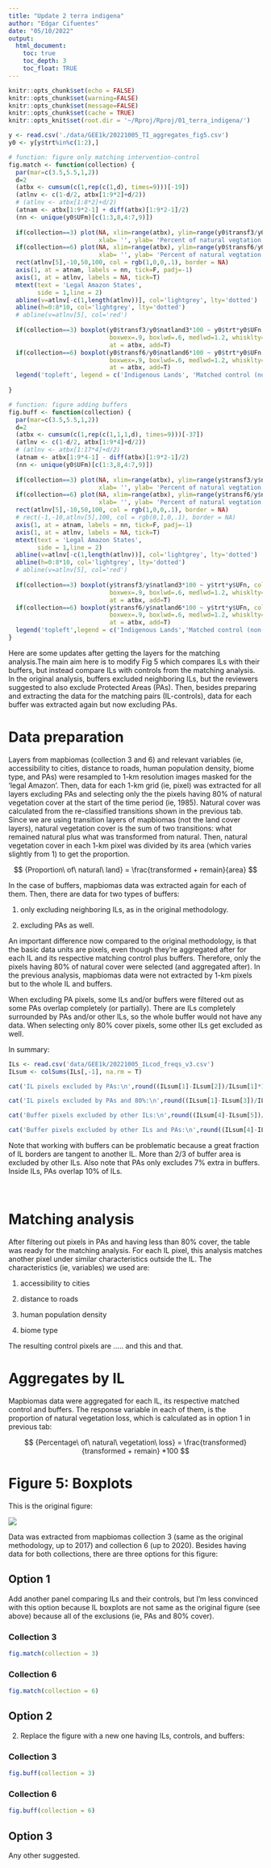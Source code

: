 ```yaml
---
title: "Update 2 terra indigena"
author: "Edgar Cifuentes"
date: "05/10/2022"
output: 
  html_document:
    toc: true
    toc_depth: 3
    toc_float: TRUE
---
```


```r
knitr::opts_chunk$set(echo = FALSE)
knitr::opts_chunk$set(warning=FALSE)
knitr::opts_chunk$set(message=FALSE)
knitr::opts_chunk$set(cache = TRUE)
knitr::opts_knit$set(root.dir = '~/Rproj/Rproj/01_terra_indigena/')

```

```r
y <- read.csv('./data/GEE1k/20221005_TI_aggregates_fig5.csv')
y0 <- y[y$trt%in%c(1:2),]

# function: figure only matching intervention-control
fig.match <- function(collection) {
  par(mar=c(3.5,5.5,1,2))
  d=2
  (atbx <- cumsum(c(1,rep(c(1,d), times=9)))[-19])
  (atlnv <- c(1-d/2, atbx[1:9*2]+d/2))
  # (atlnv <- atbx[1:8*2]+d/2)
  (atnam <- atbx[1:9*2-1] + diff(atbx)[1:9*2-1]/2)
  (nn <- unique(y0$UFm)[c(1:3,8,4:7,9)])
  
  if(collection==3) plot(NA, xlim=range(atbx), ylim=range(y0$transf3/y0$natland3*100), xaxt="n",
                         xlab= '', ylab= 'Percent of natural vegtation area lost\nover the period 1985-2017', las=1)
  if(collection==6) plot(NA, xlim=range(atbx), ylim=range(y0$transf6/y0$natland6*100), xaxt="n",
                         xlab= '', ylab= 'Percent of natural vegtation area lost\nover the period 1985-2020', las=1)
  rect(atlnv[5],-10,50,100, col = rgb(1,0,0,.1), border = NA)
  axis(1, at = atnam, labels = nn, tick=F, padj=-1)
  axis(1, at = atlnv, labels = NA, tick=T)
  mtext(text = 'Legal Amazon States',
        side = 1,line = 2)
  abline(v=atlnv[-c(1,length(atlnv))], col='lightgrey', lty='dotted')
  abline(h=0:8*10, col='lightgrey', lty='dotted')
  # abline(v=atlnv[5], col='red')
  
  if(collection==3) boxplot(y0$transf3/y0$natland3*100 ~ y0$trt*y0$UFn, col=c('purple','darkgoldenrod'), xaxt="n", yaxt="n",
                            boxwex=.9, boxlwd=.6, medlwd=1.2, whisklty=1, staplelty=0, outpch=8, outcex=.2,
                            at = atbx, add=T)
  if(collection==6) boxplot(y0$transf6/y0$natland6*100 ~ y0$trt*y0$UFn, col=c('purple','darkgoldenrod'), xaxt="n", yaxt="n",
                            boxwex=.9, boxlwd=.6, medlwd=1.2, whisklty=1, staplelty=0, outpch=8, outcex=.2,
                            at = atbx, add=T)
  legend('topleft', legend = c('Indigenous Lands', 'Matched control (non-PA)'), fill = c('purple','darkgoldenrod'), bty = 'n')
  
}

# function: figure adding buffers
fig.buff <- function(collection) {
  par(mar=c(3.5,5.5,1,2))
  d=2
  (atbx <- cumsum(c(1,rep(c(1,1,1,d), times=9)))[-37])
  (atlnv <- c(1-d/2, atbx[1:9*4]+d/2))
  # (atlnv <- atbx[1:17*4]+d/2)
  (atnam <- atbx[1:9*4-1] - diff(atbx)[1:9*2-1]/2)
  (nn <- unique(y0$UFm)[c(1:3,8,4:7,9)])
  
  if(collection==3) plot(NA, xlim=range(atbx), ylim=range(y$transf3/y$natland3*100, na.rm = T), xaxt="n",
                         xlab= '', ylab= 'Percent of natural vegtation area lost\nover the period 1985-2017', las=1)
  if(collection==6) plot(NA, xlim=range(atbx), ylim=range(y$transf6/y$natland6*100, na.rm = T), xaxt="n",
                         xlab= '', ylab= 'Percent of natural vegtation area lost\nover the period 1985-2020', las=1)
  rect(atlnv[5],-10,50,100, col = rgb(1,0,0,.1), border = NA)
  # rect(-1,-10,atlnv[5],100, col = rgb(0,1,0,.1), border = NA)
  axis(1, at = atnam, labels = nn, tick=F, padj=-1)
  axis(1, at = atlnv, labels = NA, tick=T)
  mtext(text = 'Legal Amazon States',
        side = 1,line = 2)
  abline(v=atlnv[-c(1,length(atlnv))], col='lightgrey', lty='dotted')
  abline(h=0:8*10, col='lightgrey', lty='dotted')
  # abline(v=atlnv[5], col='red')
  
  if(collection==3) boxplot(y$transf3/y$natland3*100 ~ y$trt*y$UFn, col=c('purple','yellow', 'orange','blue'), xaxt="n", yaxt="n",
                            boxwex=.9, boxlwd=.6, medlwd=1.2, whisklty=1, staplelty=0, outpch=8, outcex=.2,
                            at = atbx, add=T)
  if(collection==6) boxplot(y$transf6/y$natland6*100 ~ y$trt*y$UFn, col=c('purple','yellow', 'orange','blue'), xaxt="n", yaxt="n",
                            boxwex=.9, boxlwd=.6, medlwd=1.2, whisklty=1, staplelty=0, outpch=8, outcex=.2,
                            at = atbx, add=T)
  legend('topleft',legend = c('Indigenous Lands','Matched control (non-PA)','10-km Buffer','10-km Buffer (non-PA)'),fill = c('purple','yellow', 'orange','blue'),bty = 'n')
}

```

Here are some updates after getting the layers for the matching analysis.The main aim here is to modify Fig 5 which compares ILs with their buffers, but instead compare ILs with controls from the matching analysis. In the original analysis, buffers excluded neighboring ILs, but the reviewers suggested to also exclude Protected Areas (PAs). Then, besides preparing and extracting the data for the matching pairs (IL-controls), data for each buffer was extracted again but now excluding PAs.

# Data preparation

Layers from mapbiomas (collection 3 and 6) and relevant variables (ie, accessibility to cities, distance to roads, human population density, biome type, and PAs) were resampled to 1-km resolution images masked for the 'legal Amazon'. Then, data for each 1-km grid (ie, pixel) was extracted for all layers excluding PAs and selecting only the the pixels having 80% of natural vegetation cover at the start of the time period (ie, 1985). Natural cover was calculated from the re-classified transitions shown in the previous tab. Since we are using transition layers of mapbiomas (not the land cover layers), natural vegetation cover is the sum of two transitions: what remained natural plus what was transformed from natural. Then, natural vegetation cover in each 1-km pixel was divided by its area (which varies slightly from 1) to get the proportion.

$$ {Proportion\ of\ natural\ land} =  \frac{transformed + remain}{area}  $$

In the case of buffers, mapbiomas data was extracted again for each of them. Then, there are data for two types of buffers: 

1) only excluding neighboring ILs, as in the original methodology. 

2) excluding PAs as well. 

An important difference now compared to the original methodology, is that the basic data units are pixels, even though they're aggregated after for each IL and its respective matching control plus buffers. Therefore, only the pixels having 80% of natural cover were selected (and aggregated after). In the previous analysis, mapbiomas data were not extracted by 1-km pixels but to the whole IL and buffers.

When excluding PA pixels, some ILs and/or buffers were filtered out as some PAs overlap completely (or partially). There are ILs completely surrounded by PAs and/or other ILs, so the whole buffer would not have any data. When selecting only 80% cover pixels, some other ILs get excluded as well.

In summary: 

```r
ILs <- read.csv('data/GEE1k/20221005_ILcod_freqs_v3.csv')
ILsum <- colSums(ILs[,-1], na.rm = T)

cat('IL pixels excluded by PAs:\n',round((ILsum[1]-ILsum[2])/ILsum[1]*100),'%')

cat('IL pixels excluded by PAs and 80%:\n',round((ILsum[1]-ILsum[3])/ILsum[1]*100),'%')

cat('Buffer pixels excluded by other ILs:\n',round((ILsum[4]-ILsum[5])/ILsum[4]*100),'%')

cat('Buffer pixels excluded by other ILs and PAs:\n',round((ILsum[4]-ILsum[6])/ILsum[4]*100),'%')

```

Note that working with buffers can be problematic because a great fraction of IL borders are tangent to another IL. More than 2/3 of buffer area is excluded by other ILs. Also note that PAs only excludes 7% extra in buffers. Inside ILs, PAs overlap 10% of ILs.

<br>

# Matching analysis

After filtering out pixels in PAs and having less than 80% cover, the table was ready for the matching analysis. For each IL pixel, this analysis matches another pixel under similar characteristics outside the IL. The characteristics (ie, variables) we used are: 

1) accessibility to cities

2) distance to roads

3) human population density

4) biome type


The resulting control pixels are ..... and this and that.


# Aggregates by IL

Mapbiomas data were aggregated for each IL, its respective matched control and buffers. The response variable in each of them, is the proportion of natural vegetation loss, which is calculated as in option 1 in previous tab:

$$ {Percentage\ of\ natural\ vegetation\ loss} =  \frac{transformed} {transformed + remain} *100 $$


# Figure 5: Boxplots

This is the original figure:

![](~/github/terraindigena/images/Fig_5.png)

Data was extracted from mapbiomas collection 3 (same as the original methodology, up to 2017) and collection 6 (up to 2020). Besides having data for both collections, there are three options for this figure:

## Option 1 {.tabset .tabset-pills .tabset-fade}

Add another panel comparing ILs and their controls, but I'm less convinced with this option because IL boxplots are not same as the original figure (see above) because all of the exclusions (ie, PAs and 80% cover).

### Collection 3

```r
fig.match(collection = 3)
```

### Collection 6

```r
fig.match(collection = 6)
```

## Option 2 {.tabset .tabset-pills .tabset-fade}

2) Replace the figure with a new one having ILs, controls, and buffers:

### Collection 3

```r
fig.buff(collection = 3)
```

### Collection 6

```r
fig.buff(collection = 6)
```

## Option 3 

Any other suggested.













